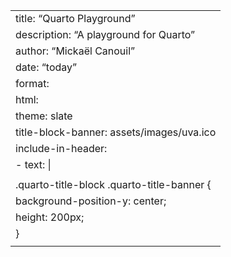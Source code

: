 ---
title: "Quarto Playground"
description: "A playground for Quarto"
author: "Mickaël Canouil"
date: "today"
format:
  html:
    theme: slate
title-block-banner: assets/images/uva.ico
include-in-header:
  - text: |
      <style>
      .quarto-title-block .quarto-title-banner {
        background-position-y: center;
        height: 200px;
      }
      </style>
---